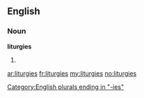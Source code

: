 ==English==

===Noun===
'''liturgies'''

# {{plural of|[[liturgy]]}}

[[Category:English plurals ending in "-ies"]]

[[ar:liturgies]]
[[fr:liturgies]]
[[my:liturgies]]
[[no:liturgies]]